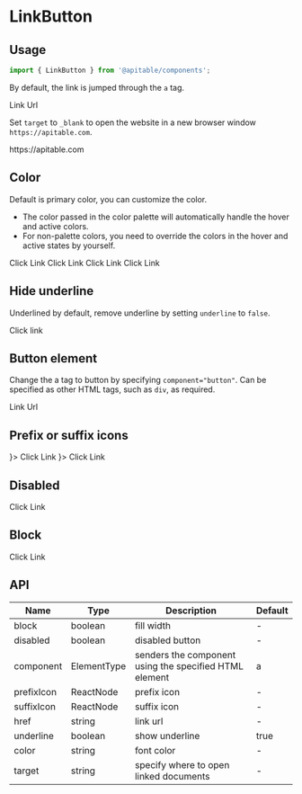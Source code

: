 
<Meta title="en/components/LinkButton" />

# LinkButton

## Usage

```jsx
import { LinkButton } from '@apitable/components';
```

By default, the link is jumped through the `a` tag.

<Canvas>
<ThemeToggle lang="en">
  <LinkButton>Link Url</LinkButton>
</ThemeToggle>
</Canvas>

Set `target` to `_blank` to open the website in a new browser window `https://apitable.com`.

<Canvas>
<ThemeToggle lang="en">
    <LinkButton href="https://apitable.com/">https://apitable.com</LinkButton>
</ThemeToggle>
</Canvas>

## Color

Default is primary color, you can customize the color.

+ The color passed in the color palette will automatically handle the hover and active colors.
+ For non-palette colors, you need to override the colors in the hover and active states by yourself.


<Canvas>
<ThemeToggle lang="en">
<LinkButton>Click Link</LinkButton>
<LinkButton color="#FF7A00">Click Link</LinkButton>
<LinkButton color={colors.textCommonSecondary}>Click Link</LinkButton>
<LinkButton className="myLinkButton">Click Link</LinkButton>
</ThemeToggle>
</Canvas>

## Hide underline

Underlined by default, remove underline by setting `underline` to `false`.

<Canvas>
<ThemeToggle lang="en">
<LinkButton
  underline={false}
  href="https://apitable.com"
>
  Click link
</LinkButton>
</ThemeToggle>
</Canvas>

## Button element

Change the a tag to button by specifying `component="button"`. Can be specified as other HTML tags, such as `div`, as required.

<Canvas>
<ThemeToggle lang="en">
    <LinkButton>Link Url</LinkButton>
</ThemeToggle>
</Canvas>


## Prefix or suffix icons

<Canvas>
<ThemeToggle lang="en">
    <LinkButton prefixIcon={<LinktableOutlined currentColor />}>
        Click Link
    </LinkButton>
    <LinkButton suffixIcon={<DownloadOutlined currentColor />}>
        Click Link
    </LinkButton>
</ThemeToggle>
</Canvas>

## Disabled

<Canvas>
<ThemeToggle lang="en">
    <LinkButton disabled>
        Click Link
    </LinkButton>
</ThemeToggle>
</Canvas>

## Block

<Canvas>
<ThemeToggle lang="en">
    <LinkButton block>
        Click Link
    </LinkButton>
</ThemeToggle>
</Canvas>

## API

| Name       | Type        | Description                                            | Default |
|------------|-------------|--------------------------------------------------------|---------|
| block      | boolean     | fill width                                             | -       |
| disabled   | boolean     | disabled button                                        | -       |
| component  | ElementType | senders the component using the specified HTML element | a       |
| prefixIcon | ReactNode   | prefix icon                                            | -       |
| suffixIcon | ReactNode   | suffix icon                                            | -       |
| href       | string      | link url                                               | -       |
| underline  | boolean     | show underline                                         | true    |
| color      | string      | font color                                             | -       |
| target     | string      | specify where to open linked documents                 | -       |

